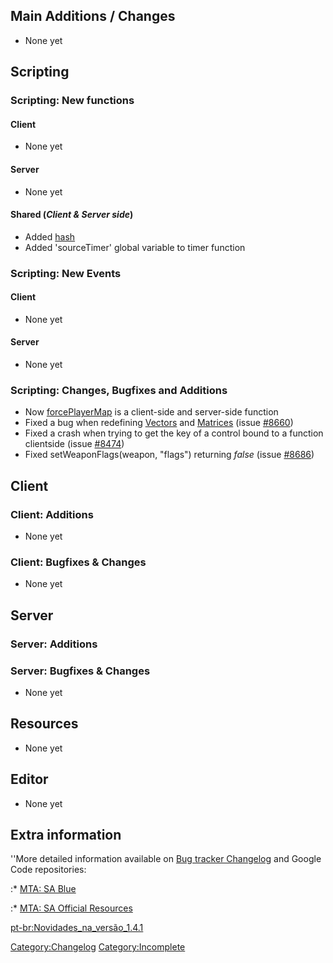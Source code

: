 {{Changelogs}}

== Main Additions / Changes ==
* None yet

== Scripting ==

=== Scripting: New functions ===

====Client====
* None yet

==== Server ====
* None yet

==== Shared (''Client & Server side'') ====
* Added [[/hash.md|hash]]
* Added 'sourceTimer' global variable to timer function

=== Scripting: New Events ===

==== Client ====
* None yet

==== Server ====
* None yet

=== Scripting: Changes, Bugfixes and Additions ===
* Now [[/forcePlayerMap.md|forcePlayerMap]] is a client-side and server-side function
* Fixed a bug when redefining [[/Vector.md|Vectors]] and [[/Matrix.md|Matrices]] (issue [http://bugs.multitheftauto.com/view.php?id=8660 #8660])
* Fixed a crash when trying to get the key of a control bound to a function clientside (issue [http://bugs.multitheftauto.com/view.php?id=8474 #8474])
* Fixed setWeaponFlags(weapon, "flags") returning ''false'' (issue [http://bugs.multitheftauto.com/view.php?id=8686 #8686])

== Client ==

=== Client: Additions ===
* None yet

=== Client: Bugfixes & Changes ===
* None yet

== Server ==

=== Server: Additions ===

=== Server: Bugfixes & Changes ===
* None yet

== Resources ==
* None yet

== Editor ==
* None yet

== Extra information ==
''More detailed information available on [https://bugs.multitheftauto.com/changelog_page.php Bug tracker Changelog] and Google Code repositories:
:* [https://code.google.com/p/mtasa-blue/source/list MTA: SA Blue]
:* [https://code.google.com/p/mtasa-resources/source/list MTA: SA Official Resources]

[[/pt-br:Novidades_na_versão_1.4.1.md|pt-br:Novidades_na_versão_1.4.1]]

[[/Category:Changelog.md|Category:Changelog]]
[[/Category:Incomplete.md|Category:Incomplete]]